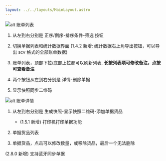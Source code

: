 ```yaml
---
layout: ../../layouts/MainLayout.astro
---
```


![alt 账单列表](/statistics-mark.png)

1. 从左到右分别是 正序/倒序-排序条件-筛选 按钮

2. 切换单据列表和统计数据界面 (1.4.2 新增: 统计数据右上角导出按钮，可以导出 scv 格式的全部账单数据)

3. 账单列表，顶部下拉/底部上拉都可以刷新列表, **长按列表项可修改备注，点按可查看备注**

4. 两个按钮从左到右分别是 详情-删除单据

5. 显示快照同步二维码

![alt 账单详情](/ticket-detail-mark.png)

1. 从左到右分别是 生成快照-显示快照二维码-添加单据货品

   - (1.5.1 新增) 打印机打印单据功能

2. 单据货品列表

3. 单据货品，点击可以修改数量，或移除货品，最后一个无法删除

(2.8.0 新增) 支持蓝牙同步单据
